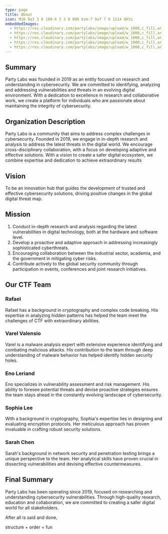 ```yaml
---
type: page
title: About
icon: M10 9a3 3 0 100-6 3 3 0 000 6zm-7 9a7 7 0 1114 0H3z
embeddedImages:
  - https://res.cloudinary.com/partylabs/image/upload/w_1000,c_fill,ar_1:1,g_auto,r_max,bo_5px_solid_red,b_rgb:262c35/v1692073646/rafael.webp
  - https://res.cloudinary.com/partylabs/image/upload/w_1000,c_fill,ar_1:1,g_auto,r_max,bo_5px_solid_red,b_rgb:262c35/v1692073636/varel.jpg
  - https://res.cloudinary.com/partylabs/image/upload/w_1000,c_fill,ar_1:1,g_auto,r_max,bo_5px_solid_red,b_rgb:262c35/v1692073624/eno.webp
  - https://res.cloudinary.com/partylabs/image/upload/w_1000,c_fill,ar_1:1,g_auto,r_max,bo_5px_solid_red,b_rgb:262c35/v1692073608/shopia.jpg
  - https://res.cloudinary.com/partylabs/image/upload/w_1000,c_fill,ar_1:1,g_auto,r_max,bo_5px_solid_red,b_rgb:262c35/v1692073527/sarah.jpg
---
```



## Summary
Party Labs was founded in 2019 as an entity focused on research and understanding in cybersecurity. We are committed to identifying, analyzing and addressing vulnerabilities and threats in an evolving digital environment. With a dedication to excellence in research and collaborative work, we create a platform for individuals who are passionate about maintaining the integrity of cybersecurity.

## Organization Description
Party Labs is a community that aims to address complex challenges in cybersecurity. Founded in 2019, we engage in in-depth research and analysis to address the latest threats in the digital world. We encourage cross-disciplinary collaboration, with a focus on developing adaptive and effective solutions. With a vision to create a safer digital ecosystem, we combine expertise and dedication to achieve extraordinary results

## Vision
To be an innovation hub that guides the development of trusted and effective cybersecurity solutions, driving positive changes in the global digital threat map.

## Mission
1. Conduct in-depth research and analysis regarding the latest vulnerabilities in digital technology, both at the hardware and software level.
2. Develop a proactive and adaptive approach in addressing increasingly sophisticated cyberthreats.
3. Encouraging collaboration between the industrial sector, academia, and the government in mitigating cyber risks.
4. Contribute actively to the global security community through participation in events, conferences and joint research initiatives.

## Our CTF Team

### Rafael
<div style="display: flex; align-items: center;">
  <GatsbyImage image={props.embedded.image1} alt="Rafael" style={{ borderRadius: '50%', marginRight: '20px' }} />
  Rafael has a background in cryptography and complex code breaking. His expertise in analyzing hidden patterns has helped the team meet the challenges of CTF with extraordinary abilities.
</div>

### Varel Valensio
<div style="display: flex; align-items: center;">
   <GatsbyImage image={props.embedded.image2} alt="Varel Valensio" style={{ borderRadius: '50%', marginRight: '20px' }} />
  Varel is a malware analysis expert with extensive experience identifying and combating malicious attacks. His contribution to the team through deep understanding of malware behavior has helped identify hidden security holes.
</div>

### Eno Leriand
<div style="display: flex; align-items: center;">
  <GatsbyImage image={props.embedded.image3} alt="Eno Leriand" style={{ borderRadius: '50%', marginRight: '20px' }} />
  Eno specializes in vulnerability assessment and risk management. His ability to foresee potential threats and devise proactive strategies ensures the team stays ahead in the constantly evolving landscape of cybersecurity.
</div>

### Sophia Lee
<div style="display: flex; align-items: center;">
  <GatsbyImage image={props.embedded.image4} alt="Sophia Lee" style={{ borderRadius: '50%', marginRight: '20px' }} />
  With a background in cryptography, Sophia's expertise lies in designing and evaluating encryption protocols. Her meticulous approach has proven invaluable in crafting robust security solutions.
</div>

### Sarah Chen
<div style="display: flex; align-items: center;">
  <GatsbyImage image={props.embedded.image5} alt="Sarah Chen" style={{ borderRadius: '50%', marginRight: '20px' }} />
  Sarah's background in network security and penetration testing brings a unique perspective to the team. Her analytical skills have proven crucial in dissecting vulnerabilities and devising effective countermeasures.
</div>

## Final Summary
Party Labs has been operating since 2019, focused on researching and understanding cybersecurity vulnerabilities. Through high-quality research, education and collaboration, we are committed to creating a safer digital world for all stakeholders.


<span>After all is said and done, </span>

<span className="text-primary">structure</span>
<span> + </span>
<span className="text-secondary">order</span>
<span> = </span>
<span className="text-tertiary"> fun</span>
